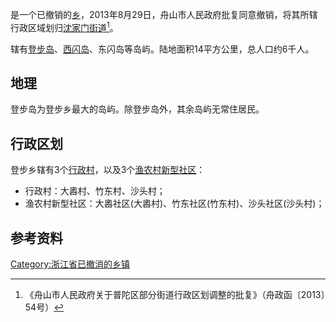 '''{{PAGENAMEBASE}}'''是{{PRC admin/fullname|33/09/03}}一个已撤销的[[乡_(中华人民共和国)|乡]]，2013年8月29日，舟山市人民政府批复同意撤销{{PAGENAMEBASE}}，将其所辖行政区域划归[[沈家门街道|沈家门街道]]<ref>《舟山市人民政府关于普陀区部分街道行政区划调整的批复》（舟政函〔2013〕54号）</ref>。

辖有[[登步岛|登步岛]]、[[西闪岛|西闪岛]]、东闪岛等岛屿。陆地面积14平方公里，总人口约6千人。

== 地理 ==
登步岛为登步乡最大的岛屿。除登步岛外，其余岛屿无常住居民。

== 行政区划 ==
登步乡辖有3个[[行政村|行政村]]，以及3个[[渔农村新型社区|渔农村新型社区]]：
* 行政村：大嶴村、竹东村、沙头村；
* 渔农村新型社区：大嶴社区(大嶴村)、竹东社区(竹东村)、沙头社区(沙头村)；

== 参考资料 ==
{{reflist}}

[[Category:浙江省已撤消的乡镇|Category:浙江省已撤消的乡镇]]